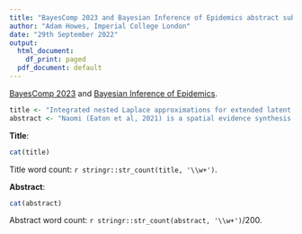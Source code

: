 ```yaml
---
title: "BayesComp 2023 and Bayesian Inference of Epidemics abstract submission"
author: "Adam Howes, Imperial College London"
date: "29th September 2022"
output:
  html_document:
    df_print: paged
  pdf_document: default
---
```


[BayesComp 2023](https://bayescomp2023.com/) and [Bayesian Inference of Epidemics](https://warwick.ac.uk/fac/sci/statistics/staff/academic-research/corbella/bcepidemics2023).

```r
title <- "Integrated nested Laplace approximations for extended latent Gaussian models, with application to the Naomi HIV model"
abstract <- "Naomi (Eaton et al, 2021) is a spatial evidence synthesis model used to produce district-level HIV epidemic indicators in sub-Saharan Africa. Performing computationally intensive inference using simulation-based methods like MCMC is infeasible in this setting as the model must be able to be easily run in production by countries, using their own data. We propose a new inference method which combines the simplified integrated nested Laplace approximation approach of Wood (2020) with adaptive Gaussian hermite quadrature to enable fast and accurate inference for Naomi and other extended latent Gaussian models. Using data from Malawi, we show that our inference method obtains substantially more accurate inferences than the simple Gaussian approximation obtained via `TMB`, as compared with gold-standard NUTS results obtained via `tmbstan`. We provide an easy to use implementation as a part of the `aghq` R package allowing flexible use of the INLA method for a broader class of models than `R-INLA`. Given a `TMB` template, using our method requires minimal additional code."
```

**Title**:
```r
cat(title)
```

Title word count: `r stringr::str_count(title, '\\w+')`.

**Abstract**:
```r
cat(abstract)
```

Abstract word count: `r stringr::str_count(abstract, '\\w+')`/200.
